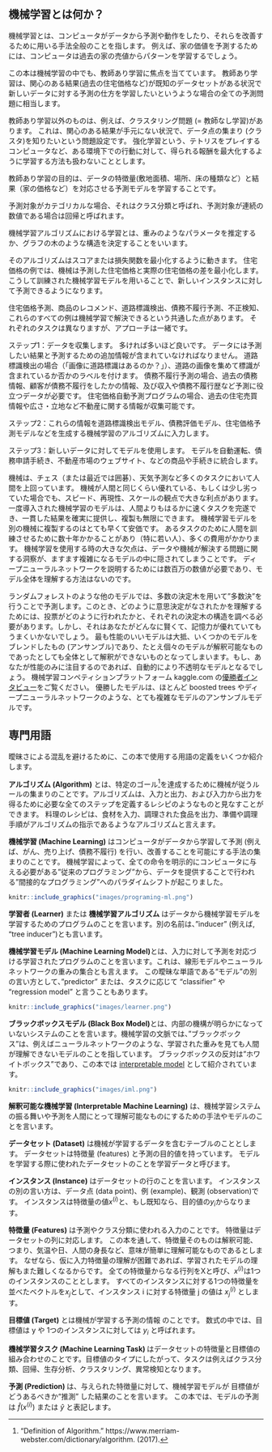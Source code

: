 <!--{pagebreak}-->

## 機械学習とは何か？
<!-- 
## What Is Machine Learning?
 -->

<!--
Machine learning is a set of methods that computers use to make and improve predictions or behaviors based on data.
For example, to predict the value of a house, the computer would learn patterns from past house sales.
-->
機械学習とは、コンピュータがデータから予測や動作をしたり、それらを改善するために用いる手法全般のことを指します。
例えば、家の価値を予測するためには、コンピュータは過去の家の売値からパターンを学習するでしょう。

<!-- 
The book focuses on supervised machine learning, which covers all prediction problems where we have a dataset for which we already know the outcome of interest (e.g. past house prices) and want to learn to predict the outcome for new data.
-->
この本は機械学習の中でも、教師あり学習に焦点を当てています。
教師あり学習は、関心のある結果(過去の住宅価格など)が既知のデータセットがある状況で新しいデータに対する予測の仕方を学習したいというような場合の全ての予測問題に相当します。

<!--
Excluded from supervised learning are for example clustering tasks (= unsupervised learning) where we do not have a specific outcome of interest, but want to find clusters of data points.
Also excluded are things like reinforcement learning, where an agent learns to optimize a certain reward by acting in an environment (e.g. a computer playing Tetris).
-->
教師あり学習以外のものは、例えば、クラスタリング問題 (= 教師なし学習)があります。
これは、関心のある結果が手元にない状況で、データ点の集まり (クラスタ)を知りたいという問題設定です。
強化学習という、テトリスをプレイするコンピュータなど、ある環境下での行動に対して、得られる報酬を最大化するように学習する方法も扱わないこととします。

<!--
The goal of supervised learning is to learn a predictive model that maps features of the data (e.g. house size, location, floor type, ...) to an output (e.g. house price).
-->
教師あり学習の目的は、データの特徴量(敷地面積、場所、床の種類など）と結果（家の価格など）を対応させる予測モデルを学習することです。

<!--
If the output is categorical, the task is called classification, and if it is numerical, it is called regression.
-->
予測対象がカテゴリカルな場合、それはクラス分類と呼ばれ、予測対象が連続の数値である場合は回帰と呼ばれます。

<!--
The machine learning algorithm learns a model by estimating parameters (like weights) or learning structures (like trees).
-->
機械学習アルゴリズムにおける学習とは、重みのようなパラメータを推定するか、グラフの木のような構造を決定することをいいます。

<!-- The algorithm is guided by a score or loss function that is minimized.
In the house value example, the machine minimizes the difference between the estimated house price and the predicted price.
A fully trained machine learning model can then be used to make predictions for new instances. -->
そのアルゴリズムはスコアまたは損失関数を最小化するように動きます。
住宅価格の例では、機械は予測した住宅価格と実際の住宅価格の差を最小化します。
こうして訓練された機械学習モデルを用いることで、新しいインスタンスに対して予測できるようになります。

<!--
Estimation of house prices, product recommendations, street sign detection, credit default prediction and fraud detection:
All these examples have in common that they can be solved by machine learning.
The tasks are different, but the approach is the same:  
Step 1: Data collection.
The more, the better.
The data must contain the outcome you want to predict and additional information from which to make the prediction.
For a street sign detector ("Is there a street sign in the image?"), you would collect street images and label whether a street sign is visible or not.
For a credit default predictor, you need past data on actual loans, information on whether the customers were in default with their loans, and data that will help you make predictions, such as income, past credit defaults, and so on.
For an automatic house value estimator program, you could collect data from past house sales and information about the real estate such as size, location, and so on.  
Step 2: Enter this information into a machine learning algorithm that generates a sign detector model, a credit rating model or a house value estimator.  
Step 3: Use model with new data.
Integrate the model into a product or process, such as a self-driving car, a credit application process or a real estate marketplace website. 
-->
住宅価格予測、商品のレコメンド、道路標識検出、債務不履行予測、不正検知、これらのすべての例は機械学習で解決できるという共通した点があります。
それぞれのタスクは異なりますが、アプローチは一緒です。

ステップ1：データを収集します。
多ければ多いほど良いです。
データには予測したい結果と予測するための追加情報が含まれていなければなりません。
道路標識検出の場合（「画像に道路標識はあるのか？」）、道路の画像を集めて標識が含まれているか否かのラベルを付けます。
債務不履行予測の場合、過去の債務情報、顧客が債務不履行をしたかの情報、及び収入や債務不履行歴など予測に役立つデータが必要です。
住宅価格自動予測プログラムの場合、過去の住宅売買情報や広さ・立地など不動産に関する情報が収集可能です。

ステップ2：これらの情報を道路標識検出モデル、債務評価モデル、住宅価格予測モデルなどを生成する機械学習のアルゴリズムに入力します。

ステップ3：新しいデータに対してモデルを使用します。
モデルを自動運転、債務申請手続き、不動産市場のウェブサイト、などの商品や手続きに統合します。

<!-- Machines surpass humans in many tasks, such as playing chess (or more recently Go) or predicting the weather.
Even if the machine is as good as a human or a bit worse at a task, there remain great advantages in terms of speed, reproducibility and scaling.
A once implemented machine learning model can complete a task much faster than humans, reliably delivers consistent results and can be copied infinitely.
Replicating a machine learning model on another machine is fast and cheap.
The training of a human for a task can take decades (especially when they are young) and is very costly.
A major disadvantage of using machine learning is that insights about the data and the task the machine solves is hidden in increasingly complex models.
You need millions of numbers to describe a deep neural network, and there is no way to understand the model in its entirety.
-->
機械は、チェス（または最近では囲碁）、天気予測など多くのタスクにおいて人間を上回っています。
機械が人間と同じくらい優れている、もしくは少し劣っていた場合でも、スピード、再現性、スケールの観点で大きな利点があります。
一度導入された機械学習のモデルは、人間よりもはるかに速くタスクを完遂でき、一貫した結果を確実に提供し、複製も無限にできます。
機械学習モデルを別の機械に複製するのはとても早くて安価です。
あるタスクのために人間を訓練させるために数十年かかることがあり（特に若い人）、多くの費用がかかります。
機械学習を使用する時の大きな欠点は、データや機械が解決する問題に関する洞察が、ますます複雑になるモデルの中に隠されてしまうことです。
ディープニューラルネットワークを説明するためには数百万の数値が必要であり、モデル全体を理解する方法はないのです。

<!--
Other models, such as the random forest, consist of hundreds of decision trees that "vote" for predictions.
To understand how the decision was made, you would have to look into the votes and structures of each of the hundreds of trees.
That just does not work no matter how clever you are or how good your working memory is.
The best performing models are often blends of several models (also called ensembles) that cannot be interpreted, even if each single model could be interpreted.
If you focus only on performance, you will automatically get more and more opaque models.
Just take a look at [interviews with winners on the kaggle.com machine learning competition platform](http://blog.kaggle.com/):
The winning models were mostly ensembles of models or very complex models such as boosted trees or deep neural networks.
-->
ランダムフォレストのような他のモデルでは、多数の決定木を用いて”多数決”を行うことで予測します。このとき、どのように意思決定がなされたかを理解するためには、投票がどのように行われたかと、それぞれの決定木の構造を調べる必要があります。しかし、それはあなたがどんなに賢くて、記憶力が優れていてもうまくいかないでしょう。
最も性能のいいモデルは大抵、いくつかのモデルをブレンドしたもの (アンサンブル)であり、たとえ個々のモデルが解釈可能なものであったとしても全体として解釈ができないものとなってしまいます。もし、あなたが性能のみに注目するのであれば、自動的により不透明なモデルとなるでしょう。
機械学習コンペティションプラットフォーム kaggle.com の[優勝者インタビュー](http://blog.kaggle.com/)をご覧ください。
優勝したモデルは、ほとんど boosted trees やディープニューラルネットワークのような、とても複雑なモデルのアンサンブルモデルです。

<!--{pagebreak}-->

<!--
## Terminology {#terminology}
-->
## 専門用語 {#terminology}

<!--
To avoid confusion due to ambiguity, here are some definitions of terms used in this book:
-->
曖昧さによる混乱を避けるために、この本で使用する用語の定義をいくつか紹介します。

<!--
An **Algorithm** is a set of rules that a machine follows to achieve a particular goal[^algorithm].
An algorithm can be considered as a recipe that defines the inputs, the output and all the steps needed to get from the inputs to the output.
Cooking recipes are algorithms where the ingredients are the inputs, the cooked food is the output, and the preparation and cooking steps are the algorithm instructions.  
-->
**アルゴリズム (Algorithm)** とは、特定のゴール[^algorithm]を達成するために機械が従うルールの集まりのことです。アルゴリズムは、入力と出力、および入力から出力を得るために必要な全てのステップを定義するレシピのようなものと見なすことができます。
料理のレシピは、食材を入力、調理された食品を出力、準備や調理手順がアルゴリズムの指示であるようなアルゴリズムと言えます。

<!--
**Machine Learning** is a set of methods that allow computers to learn from data to make and improve predictions (for example cancer, weekly sales, credit default).
Machine learning is a paradigm shift from "normal programming" where all instructions must be explicitly given to the computer to "indirect programming" that takes place through providing data.
-->
**機械学習 (Machine Learning)** はコンピュータがデータから学習して予測 (例えば、がん、売り上げ、債務不履行) を行い、改善することを可能にする手法の集まりのことです。
機械学習によって、全ての命令を明示的にコンピュータに与える必要がある”従来のプログラミング”から、データを提供することで行われる”間接的なプログラミング”へのパラダイムシフトが起こりました。

```r
knitr::include_graphics("images/programing-ml.png")
```

<!--
A **Learner** or **Machine Learning Algorithm** is the program used to learn a machine learning model from data.
Another name is "inducer" (e.g. "tree inducer").
-->
**学習者 (Learner)** または **機械学習アルゴリズム** はデータから機械学習モデルを学習するためのプログラムのことを言います。別の名前は、”inducer” (例えば, “tree inducer”)とも言います。

<!--
A **Machine Learning Model** is the learned program that maps inputs to predictions.
This can be a set of weights for a linear model or for a neural network.
Other names for the rather unspecific word "model" are "predictor" or - depending on the task - "classifier" or "regression model".
In formulas, the trained machine learning model is called $\hat{f}$ or $\hat{f}(x)$.
-->
**機械学習モデル (Machine Learning Model)**とは、入力に対して予測を対応づける学習されたプログラムのことを言います。これは、線形モデルやニューラルネットワークの重みの集合とも言えます。
この曖昧な単語である“モデル”の別の言い方として、”predictor” または、タスクに応じて “classifier” や “regression model” と言うこともあります。

<!--
fig.cap = "A learner learns a model from labeled training data. The model is used to make predictions."
-->
```r
knitr::include_graphics("images/learner.png")
```

<!--
A **Black Box Model** is a system that does not reveal its internal mechanisms.
In machine learning, "black box" describes models that cannot be understood by looking at their parameters (e.g. a neural network).
The opposite of a black box is sometimes referred to as **White Box**, and is referred to in this book as [interpretable model](#simple).
[Model-agnostic methods](#agnostic) for interpretability treat machine learning models as black boxes, even if they are not.
-->
**ブラックボックスモデル (Black Box Model)**とは、内部の機構が明らかになっていないシステムのことを言います。機械学習の文脈では、”ブラックボックス”は、例えばニューラルネットワークのような、学習された重みを見ても人間が理解できないモデルのことを指しています。
ブラックボックスの反対は”ホワイトボックス”であり、この本では [interpretable model](#simple) として紹介されています。

```r
knitr::include_graphics("images/iml.png")
```

<!--
**Interpretable Machine Learning** refers to methods and models that make the behavior and predictions of machine learning systems understandable to humans.
-->
**解釈可能な機械学習 (Interpretable Machine Learning)** は、機械学習システムの振る舞いや予測を人間にとって理解可能なものにするための手法やモデルのことを言います。

<!--
A **Dataset** is a table with the data from which the machine learns.
The dataset contains the features and the target to predict.
When used to induce a model, the dataset is called training data.
-->
**データセット (Dataset)** は機械が学習するデータを含むテーブルのこととします。
データセットは特徴量 (features) と予測の目的値を持っています。
モデルを学習する際に使われたデータセットのことを学習データと呼びます。

<!--
An **Instance** is a row in the dataset. 
Other names for 'instance' are: (data) point, example, observation.
An instance consists of the feature values $x^{(i)}$ and, if known, the target outcome $y_i$.
-->
**インスタンス (Instance)** はデータセットの行のことを言います。
インスタンスの別の言い方は、データ点 (data point)、例 (example)、観測 (observation)です。
インスタンスは特徴量の値$x^{(i)}$と、もし既知なら、目的値の$y_i$からなります。

<!--
The **Features** are the inputs used for prediction or classification.
A feature is a column in the dataset.
Throughout the book, features are assumed to be interpretable, meaning it is easy to understand what they mean, like the temperature on a given day or the height of a person.
The interpretability of the features is a big assumption.
But if it is hard to understand the input features, it is even harder to understand what the model does.
The matrix with all features is called X and $x^{(i)}$ for a single instance.
The vector of a single feature for all instances is $x_j$ and the value for the feature j and instance i is $x^{(i)}_j$.
-->
**特徴量 (Features)** は予測やクラス分類に使われる入力のことです。
特徴量はデータセットの列に対応します。
この本を通して、特徴量そのものは解釈可能、つまり、気温や日、人間の身長など、意味が簡単に理解可能なものであるとします。
なぜなら、仮に入力特徴量の理解が困難であれば、学習されたモデルの理解もまた難しくなるからです。
全ての特徴量からなる行列をXと呼び、$x^{(i)}$は1つのインスタンスのこととします。
すべてのインスタンスに対する1つの特徴量を並べたベクトルを$x_j$として、インスタンス i に対する特徴量 j の値は $x^{(i)}_j$ とします。

<!--
The **Target** is the information the machine learns to predict. 
In mathematical formulas, the target is usually called y or $y_i$ for a single instance.
-->
**目標値 (Target)** とは機械が学習する予測の情報 のことです。
数式の中では、目標値は y や 1つのインスタンスに対しては $y_i$ と呼ばれます。

<!--
A **Machine Learning Task** is the combination of a dataset with features and a target.
Depending on the type of the target, the task can be for example classification, regression, survival analysis, clustering, or outlier detection.
-->
**機械学習タスク (Machine Learning Task) ** はデータセットの特徴量と目標値の組み合わせのことです。目標値のタイプにしたがって、タスクは例えばクラス分類、回帰、生存分析、クラスタリング、異常検知となります。

<!--
The **Prediction** is what the machine learning model "guesses" what the target value should be based on the given features.
In this book, the model prediction is denoted by $\hat{f}(x^{(i)})$ or $\hat{y}$.
-->
**予測 (Prediction) ** は、与えられた特徴量に対して、機械学習モデルが 目標値がどうあるべきか“推測” した結果のことを言います。
この本では、モデルの予測は $\hat{f}(x^{(i)})$ または $\hat{y}$ と表記します。

[^algorithm]: "Definition of Algorithm."  https://www.merriam-webster.com/dictionary/algorithm. (2017).


